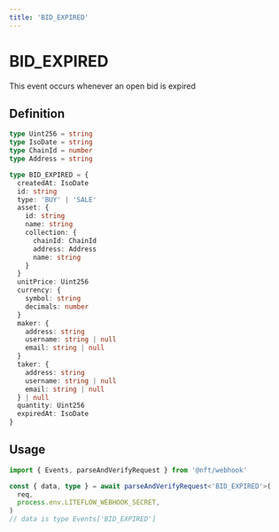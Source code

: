 ```yaml
---
title: 'BID_EXPIRED'
---
```


# BID_EXPIRED

This event occurs whenever an open bid is expired

## Definition

```ts
type Uint256 = string
type IsoDate = string
type ChainId = number
type Address = string

type BID_EXPIRED = {
  createdAt: IsoDate
  id: string
  type: 'BUY' | 'SALE'
  asset: {
    id: string
    name: string
    collection: {
      chainId: ChainId
      address: Address
      name: string
    }
  }
  unitPrice: Uint256
  currency: {
    symbol: string
    decimals: number
  }
  maker: {
    address: string
    username: string | null
    email: string | null
  }
  taker: {
    address: string
    username: string | null
    email: string | null
  } | null
  quantity: Uint256
  expiredAt: IsoDate
}
```

## Usage

```ts
import { Events, parseAndVerifyRequest } from '@nft/webhook'

const { data, type } = await parseAndVerifyRequest<'BID_EXPIRED'>(
  req,
  process.env.LITEFLOW_WEBHOOK_SECRET,
)
// data is type Events['BID_EXPIRED']
```
